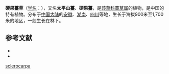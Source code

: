 {{Speciesbox
| name = 硬果薹草
| status = 
| status_system = 
| image =
| genus = Carex
| species = sclerocarpa
| authority = Franch.
}}

'''硬果薹草'''（[[学名|学名]]：{{lang|la|''Carex sclerocarpa''}}），又名'''太平山薹'''、'''硬果薹'''，是[[莎草科|莎草科]][[薹草属|薹草属]]的植物，是中国的特有植物。分布于[[中国大陆|中国大陆]]的[[安徽|安徽]]、[[湖南|湖南]]、[[四川|四川]]等地，生长于海拔900米至1,700米的地区，一般生长在林下。

== 参考文献 ==

* {{cite web| url =http://www.bioinfo.cn/db05/KmzwSpecies.php?action=view&id=6245| title =硬果薹草| work =《中国高等植物数据库全库》| publisher =中国科学院微生物研究所| author =昆明植物研究所| accessdate =2009-02-24| deadurl =yes| archiveurl =https://web.archive.org/web/20160305020628/http://www.bioinfo.cn/db05/KmzwSpecies.php?action=view&id=6245| archivedate =2016-03-05}}
* {{TaiBNET| zh=硬果薹 | id=201260 | binomial=Carex sclerocarpa | authority=Franch., 1895 | var= | accessdate=2013-01-24}}
{{Taxonbar|from=Q15238025}}

{{DEFAULTSORT:Carex sclerocarpa}}
[[Category:薹草属|sclerocarpa]]


{{Carex-stub}}